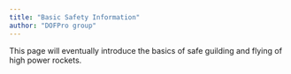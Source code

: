 ```yaml
---
title: "Basic Safety Information"
author: "DOFPro group"
---
```


This page will eventually introduce the basics of safe guilding and flying of high power rockets.
